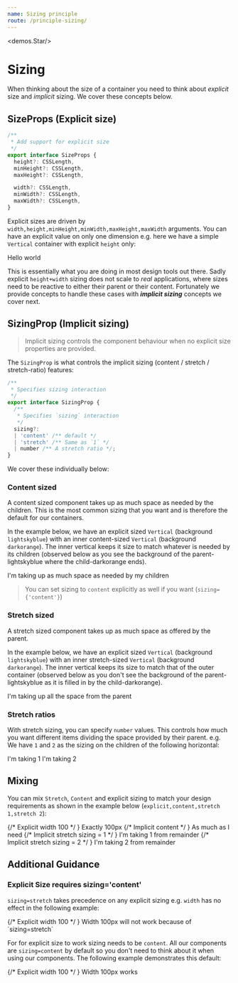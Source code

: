 ```yaml
---
name: Sizing principle
route: /principle-sizing/
---
```



<demos.Star/>

# Sizing
When thinking about the size of a container you need to think about *explicit* size and *implicit* sizing. We cover these concepts below.

## SizeProps (Explicit size)

```ts
/** 
 * Add support for explicit size
 */
export interface SizeProps {
  height?: CSSLength,
  minHeight?: CSSLength,
  maxHeight?: CSSLength,

  width?: CSSLength,
  minWidth?: CSSLength,
  maxWidth?: CSSLength,
}
```

Explicit sizes are driven by `width,height,minHeight,minWidth,maxHeight,maxWidth` arguments. You can have an explicit value on only one dimension e.g. here we have a simple `Vertical` container with explicit `height` only: 

<Playground>
  <Vertical height={100} style={{backgroundColor: "lightskyblue"}}>
    Hello world
  </Vertical>
</Playground>


This is essentially what you are doing in most design tools out there. Sadly explicit `height+width` sizing does not scale to *real* applications, where sizes need to be reactive to either their parent or their content. Fortunately we provide concepts to handle these cases with ***implicit sizing*** concepts we cover next.


## SizingProp (Implicit sizing)
> Implicit sizing controls the component behaviour when no explicit size properties are provided.

The `SizingProp` is what controls the implicit sizing (content / stretch / stretch-ratio) features: 

```ts
/** 
 * Specifies sizing interaction
 */
export interface SizingProp {
  /** 
   * Specifies `sizing` interaction
   */
  sizing?:
  | 'content' /** default */
  | 'stretch' /** Same as `1` */
  | number /** A stretch ratio */;
}
```

We cover these individually below:

### Content sized
A content sized component takes up as much space as needed by the children. This is the most common sizing that you want and is therefore the default for our containers.

In the example below, we have an explicit sized `Vertical` (background `lightskyblue`) with an inner content-sized `Vertical` (background `darkorange`). The inner vertical keeps it size to match whatever is needed by its children (observed below as you see the background of the parent-lightskyblue where the child-darkorange ends).

<Playground>
  <Vertical height={100} style={{backgroundColor: "lightskyblue"}}>
    <Vertical style={{backgroundColor: "darkorange"}}>
        I'm taking up as much space as needed by my children
    </Vertical>  
  </Vertical>
</Playground>

> You can set sizing to `content` explicitly as well if you want (`sizing={'content'}`)

### Stretch sized
A stretch sized component takes up as much space as offered by the parent. 

In the example below, we have an explicit sized `Vertical` (background `lightskyblue`) with an inner stretch-sized `Vertical` (background `darkorange`). The inner vertical keeps its size to match that of the outer container (observed below as you don't see the background of the parent-lightskyblue as it is filled in by the child-darkorange).

<Playground>
  <Vertical height={100} style={{backgroundColor: "lightskyblue"}}>
    <Vertical sizing={'stretch'} style={{backgroundColor: "darkorange"}}>
        I'm taking up all the space from the parent
    </Vertical>  
  </Vertical>
</Playground>

### Stretch ratios
With stretch sizing, you can specify `number` values. This controls how much you want different items dividing the space provided by their parent. e.g. We have `1` and `2` as the sizing on the children of the following horizontal:

<Playground>
  <Horizontal height={100} spacing={0} style={{backgroundColor: "lightskyblue"}}>
    <Stretch sizing={1} style={{backgroundColor: "darkorange"}}>
        I'm taking 1
    </Stretch>  
    <Stretch sizing={2} style={{backgroundColor: "lightpink"}}>
        I'm taking 2
    </Stretch>
  </Horizontal>
</Playground>

## Mixing

You can mix `Stretch`, `Content` and explicit sizing to match your design requirements as shown in the example below (`explicit,content,stretch 1,stretch 2`):

<Playground>
  <Horizontal height={100} spacing={0} style={{backgroundColor: "lightskyblue"}}>
    {/* Explicit width 100 */ }
    <Content width={100} style={{backgroundColor: "limegreen"}}>Exactly 100px</Content>
    {/* Implicit content */ }
    <Content style={{backgroundColor: "gold"}}>As much as I need</Content>
    {/* Implicit stretch sizing = 1 */ }
    <Stretch sizing={1} style={{backgroundColor: "darkorange"}}>
        I'm taking 1 from remainder
    </Stretch>  
    {/* Implicit stretch sizing = 2 */ }
    <Stretch sizing={2} style={{backgroundColor: "lightpink"}}>
        I'm taking 2 from remainder
    </Stretch>
  </Horizontal>
</Playground>

## Additional Guidance

### Explicit Size requires sizing='content'

`sizing=stretch` takes precedence on any explicit sizing e.g. `width` has no effect in the following example:

<Playground>
  <Horizontal height={100} spacing={0} style={{backgroundColor: "lightskyblue"}}>
    {/* Explicit width 100 */ }
    <Box sizing='stretch' width={100} style={{backgroundColor: "limegreen"}}>Width 100px will not work because of `sizing=stretch`</Box>
  </Horizontal>
</Playground>

For for explicit size to work sizing needs to be `content`. All our components are `sizing=content` by default so you don't need to think about it when using our components. The following example demonstrates this default: 

<Playground>
  <Horizontal height={100} spacing={0} style={{backgroundColor: "lightskyblue"}}>
    {/* Explicit width 100 */ }
    <Box width={100} style={{backgroundColor: "limegreen"}}>Width 100px works</Box>
  </Horizontal>
</Playground>
